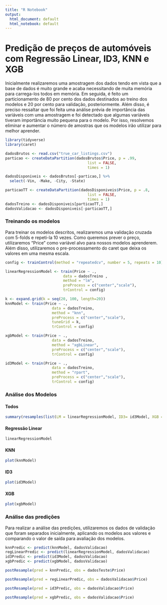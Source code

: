 ```yaml
---
title: "R Notebook"
output:
  html_document: default
  html_notebook: default
---
```


# Predição de preços de automóveis com Regressão Linear, ID3, KNN e XGB

Inicialmente realizaremos uma amostragem dos dados tendo em vista que a base de dados é muito grande e acaba necessitando de muita
memória para carrega-los todos em memória. Em seguida, é feito um particionamento de 80 por cento dos dados destinados ao treino
dos modelos e 20 por cento para validação, posteriormente. Além disso, é preciso ressaltar que foi feita uma análise prévia de importância das variáveis com uma amostragem e foi detectado que algumas variáveis tiveram importância muito pequena para o modelo. Por isso, resolvemos eliminar e aumentar o número de amostras que os modelos irão utilizar para melhor aprender.

```r
library(tidyverse)
library(caret)

dadosBrutos <- read.csv("true_car_listings.csv")
particao <- createDataPartition(dadosBrutos$Price, p = .99, 
                                     list = FALSE, 
                                     times = 1)

dadosDisponiveis <- dadosBrutos[-particao,] %>% 
  select(-Vin, -Make, -City, -State)

particaoTT <- createDataPartition(dadosDisponiveis$Price, p = .8, 
                                     list = FALSE, 
                                     times = 1)
dadosTreino <- dadosDisponiveis[particaoTT,]
dadosValidacao <- dadosDisponiveis[-particaoTT,]
```

### Treinando os modelos

Para treinar os modelos descritos, realizaremos uma validação cruzada com 5-folds e repeti-la 10 vezes. Como queremos prever o preço,
utilizaremos "Price" como variável alvo para nossos modelos aprenderem. Além disso, utilizaremos o pre-processamento do caret que deixa
os valores em uma mesma escala.

```r
config <- trainControl(method = "repeatedcv", number = 5, repeats = 10)

linearRegressionModel <- train(Price ~ ., 
                          data = dadosTreino , 
                          method = "lm", 
                          preProcess = c("center","scale"),
                          trControl = config)

k <- expand.grid(k = seq(20, 100, length=20))
knnModel <- train(Price ~ .,
                     data = dadosTreino,
                     method = "knn",
                     preProcess = c("center","scale"),
                     tuneGrid = k,
                     trControl = config)

xgbModel <- train(Price ~ .,
                     data = dadosTreino,
                     method = "xgbLinear",
                     preProcess = c("center","scale"),
                     trControl = config)

id3Model <- train(Price ~ .,
                     data = dadosTreino,
                     method = "rpart",
                     preProcess = c("center","scale"),
                     trControl = config)
```

### Análise dos Modelos

#### Todos
```r
summary(resamples(list(LM = linearRegressionModel, ID3= id3Model, XGB = xgbModel, KNN = knnModel)))
```

#### Regressão Linear
```r

linearRegressionModel

```

#### KNN
```r
plot(knnModel)
```

#### ID3
```r
plot(id3Model)
```

#### XGB
```r
plot(xgbModel)
```


### Análise das predições

Para realizar a análise das predições, utilizaremos os dados de validação que foram separados inicialmente, aplicando os modelos aos valores e comparando o valor de saída para avaliação dos modelos.

```r
knnPredic <- predict(knnModel, dadosValidacao)
regLinearPredic <- predict(linearRegressionModel, dadosValidacao)
id3Predic <- predict(id3Model, dadosValidacao)
xgbPredic <- predict(xgbModel, dadosValidacao)
```

```r
postResample(pred = knnPredic, obs = dadosTeste$Price)
```

```r
postResample(pred = regLinearPredic, obs = dadosValidacao$Price)
```

```r
postResample(pred = id3Predic, obs = dadosValidacao$Price)
```

```r
postResample(pred = xgbPredic, obs = dadosValidacao$Price)
```
